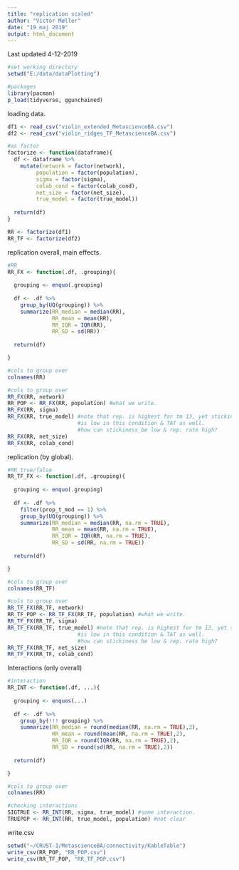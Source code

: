 ```yaml
---
title: "replication scaled"
author: "Victor Møller"
date: "19 maj 2019"
output: html_document
---
```


Last updated 4-12-2019

```r
#set working directory
setwd("E:/data/dataPlotting")

#packages 
library(pacman)
p_load(tidyverse, ggunchained) 
```

loading data. 

```r

df1 <- read_csv("violin_extended_MetascienceBA.csv")
df2 <- read_csv("violin_ridges_TF_MetascienceBA.csv")

#as factor
factorize <- function(dataframe){
  df <- dataframe %>%
    mutate(network = factor(network),
         population = factor(population),
         sigma = factor(sigma),
         colab_cond = factor(colab_cond),
         net_size = factor(net_size),
         true_model = factor(true_model))
  
  return(df)
}

RR <- factorize(df1)
RR_TF <- factorize(df2)

```

replication overall, main effects. 

```r

#RR 
RR_FX <- function(.df, .grouping){
  
  grouping <- enquo(.grouping)
  
  df <- .df %>%
    group_by(UQ(grouping)) %>%
    summarize(RR_median = median(RR),
              RR_mean = mean(RR),
              RR_IQR = IQR(RR),
              RR_SD = sd(RR))
  
  return(df)

}

#cols to group over
colnames(RR)

#cols to group over
RR_FX(RR, network)
RR_POP <- RR_FX(RR, population) #what we write. 
RR_FX(RR, sigma)
RR_FX(RR, true_model) #note that rep. is highest for tm 13, yet stickiness
                      #is low in this condition & TAT as well.
                      #how can stickiness be low & rep. rate high?
RR_FX(RR, net_size)
RR_FX(RR, colab_cond)

```

replication (by global). 

```r

#RR true/false 
RR_TF_FX <- function(.df, .grouping){
  
  grouping <- enquo(.grouping)
  
  df <- .df %>%
    filter(prop_t_mod == 1) %>%
    group_by(UQ(grouping)) %>%
    summarize(RR_median = median(RR, na.rm = TRUE),
              RR_mean = mean(RR, na.rm = TRUE),
              RR_IQR = IQR(RR, na.rm = TRUE),
              RR_SD = sd(RR, na.rm = TRUE))
  
  return(df)

}

#cols to group over
colnames(RR_TF)

#cols to group over
RR_TF_FX(RR_TF, network)
RR_TF_POP <- RR_TF_FX(RR_TF, population) #what we write. 
RR_TF_FX(RR_TF, sigma)
RR_TF_FX(RR_TF, true_model) #note that rep. is highest for tm 13, yet stick
                      #is low in this condition & TAT as well.
                      #how can stickiness be low & rep. rate high?
RR_TF_FX(RR_TF, net_size)
RR_TF_FX(RR_TF, colab_cond)

```

Interactions (only overall)

```r

#interaction 
RR_INT <- function(.df, ...){
  
  grouping <- enquos(...)
  
  df <- .df %>%
    group_by(!!! grouping) %>%
    summarize(RR_median = round(median(RR, na.rm = TRUE),2),
              RR_mean = round(mean(RR, na.rm = TRUE),2),
              RR_IQR = round(IQR(RR, na.rm = TRUE),2),
              RR_SD = round(sd(RR, na.rm = TRUE),2))
  
  return(df)

}

#cols to group over
colnames(RR)

#checking interactions 
SIGTRUE <- RR_INT(RR, sigma, true_model) #some interaction. 
TRUEPOP <- RR_INT(RR, true_model, population) #not clear 

```

write.csv

```r

setwd("~/CRUST-1/MetascienceBA/connectivity/KableTable")
write_csv(RR_POP, "RR_POP.csv")
write_csv(RR_TF_POP, "RR_TF_POP.csv")


```

